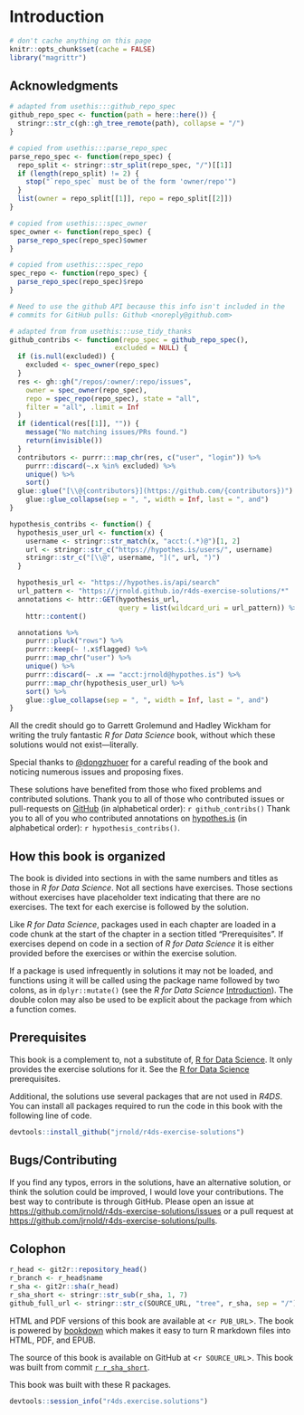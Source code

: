 # Introduction

```r
# don't cache anything on this page
knitr::opts_chunk$set(cache = FALSE)
library("magrittr")
```

## Acknowledgments {-}

```r
# adapted from usethis:::github_repo_spec
github_repo_spec <- function(path = here::here()) {
  stringr::str_c(gh::gh_tree_remote(path), collapse = "/")
}

# copied from usethis:::parse_repo_spec
parse_repo_spec <- function(repo_spec) {
  repo_split <- stringr::str_split(repo_spec, "/")[[1]]
  if (length(repo_split) != 2) {
    stop("`repo_spec` must be of the form 'owner/repo'")
  }
  list(owner = repo_split[[1]], repo = repo_split[[2]])
}

# copied from usethis:::spec_owner
spec_owner <- function(repo_spec) {
  parse_repo_spec(repo_spec)$owner
}

# copied from usethis:::spec_repo
spec_repo <- function(repo_spec) {
  parse_repo_spec(repo_spec)$repo
}

# Need to use the github API because this info isn't included in the
# commits for GitHub pulls: Github <noreply@github.com>

# adapted from from usethis:::use_tidy_thanks
github_contribs <- function(repo_spec = github_repo_spec(),
                          excluded = NULL) {
  if (is.null(excluded)) {
    excluded <- spec_owner(repo_spec)
  }
  res <- gh::gh("/repos/:owner/:repo/issues",
    owner = spec_owner(repo_spec),
    repo = spec_repo(repo_spec), state = "all",
    filter = "all", .limit = Inf
  )
  if (identical(res[[1]], "")) {
    message("No matching issues/PRs found.")
    return(invisible())
  }
  contributors <- purrr:::map_chr(res, c("user", "login")) %>%
    purrr::discard(~.x %in% excluded) %>%
    unique() %>%
    sort()
  glue::glue("[\\@{contributors}](https://github.com/{contributors})") %>%
    glue::glue_collapse(sep = ", ", width = Inf, last = ", and")
}

hypothesis_contribs <- function() {
  hypothesis_user_url <- function(x) {
    username <- stringr::str_match(x, "acct:(.*)@")[1, 2]
    url <- stringr::str_c("https://hypothes.is/users/", username)
    stringr::str_c("[\\@", username, "](", url, ")")
  }

  hypothesis_url <- "https://hypothes.is/api/search"
  url_pattern <- "https://jrnold.github.io/r4ds-exercise-solutions/*"
  annotations <- httr::GET(hypothesis_url,
                           query = list(wildcard_uri = url_pattern)) %>%
    httr::content()

  annotations %>%
    purrr::pluck("rows") %>%
    purrr::keep(~ !.x$flagged) %>%
    purrr::map_chr("user") %>%
    unique() %>%
    purrr::discard(~ .x == "acct:jrnold@hypothes.is") %>%
    purrr::map_chr(hypothesis_user_url) %>%
    sort() %>%
    glue::glue_collapse(sep = ", ", width = Inf, last = ", and")
}
```

All the credit should go to Garrett Grolemund and Hadley Wickham for writing the truly fantastic *R for Data Science* book,
without which these solutions would not exist---literally.

Special thanks to [\@dongzhuoer](https://github.com/dongzhuoer) for a careful reading of the book
and noticing numerous issues and proposing fixes.

These solutions have benefited from those who fixed problems and contributed 
solutions. 
Thank you to all of those who contributed issues or pull-requests on
[GitHub](https://github.com/jrnold/r4ds-exercise-solutions/graphs/contributors) 
(in alphabetical order): `r github_contribs()`
Thank you to all of you who contributed annotations on [hypothes.is](https://hypothes.is/search?q=url%3Ajrnold.github.io%2Fr4ds-exercise-solutions%2F*) (in alphabetical order): `r hypothesis_contribs()`.

## How this book is organized {-}

The book is divided into sections in with the same numbers and titles as those in *R for Data Science*. 
Not all sections have exercises.
Those sections without exercises have placeholder text indicating that there are no exercises.
The text for each exercise is followed by the solution. 

Like *R for Data Science*, packages used in each chapter are loaded in a code chunk at the start of the chapter in a section titled "Prerequisites".
If exercises depend on code in a section of *R for Data Science* it is either provided before the exercises or within the exercise solution.

If a package is used infrequently in solutions it may not be loaded, and functions using it will be called using the package name followed by two colons, as in `dplyr::mutate()` (see the *R for Data Science* [Introduction](http://r4ds.had.co.nz/introduction.html#running-r-code)).
The double colon may also be used to be explicit about the package from which a function comes.

## Prerequisites

This book is a complement to, not a substitute of, [R for Data Science]().
It only provides the exercise solutions for it. 
See the [R for Data Science](https://r4ds.had.co.nz/introduction.html#prerequisites) prerequisites.

Additional, the solutions use several packages that are not used in *R4DS*.
You can install all packages required to run the code in this book with the following line of code.
```r
devtools::install_github("jrnold/r4ds-exercise-solutions")
```

## Bugs/Contributing {-}

If you find any typos, errors in the solutions, have an alternative solution,
or think the solution could be improved, I would love your contributions.
The best way to contribute is through GitHub.
Please open an issue at <https://github.com/jrnold/r4ds-exercise-solutions/issues> or a pull request at
<https://github.com/jrnold/r4ds-exercise-solutions/pulls>.

## Colophon {-}

```r
r_head <- git2r::repository_head()
r_branch <- r_head$name
r_sha <- git2r::sha(r_head)
r_sha_short <- stringr::str_sub(r_sha, 1, 7)
github_full_url <- stringr::str_c(SOURCE_URL, "tree", r_sha, sep = "/")
```

HTML and PDF versions of this book are available at <`r PUB_URL`>.
The book is powered by [bookdown](https://bookdown.org) which makes it easy to turn R markdown files into HTML, PDF, and EPUB.

The source of this book is available on GitHub at <`r SOURCE_URL`>.
This book was built from commit [`r r_sha_short`](`r github_full_url`).

This book was built with these R packages.
```r
devtools::session_info("r4ds.exercise.solutions")
```

<div><!-- open unclosed div -->
